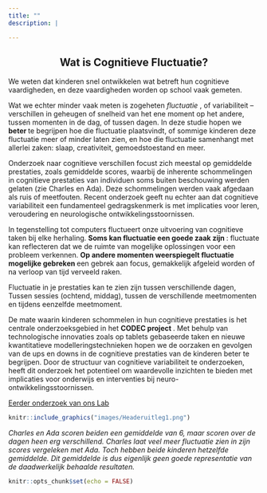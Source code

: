 ```yaml
---
title: ""
description: |

--- 
```

<center>
## Wat is Cognitieve Fluctuatie?
</center>

We weten dat kinderen snel ontwikkelen wat betreft hun cognitieve vaardigheden, en deze vaardigheden worden op school vaak gemeten. 

Wat we echter minder vaak meten is zogeheten <i> fluctuatie </i> , of variabiliteit – verschillen in geheugen of snelheid van het ene moment op het andere, tussen momenten in de dag, of tussen dagen. In deze studie hopen we <strong> beter </strong>  te begrijpen hoe die fluctuatie plaatsvindt, of sommige kinderen deze fluctuatie meer of minder laten zien, en hoe die fluctuatie samenhangt met allerlei zaken: slaap, creativiteit, gemoedstoestand en meer.

Onderzoek naar cognitieve verschillen focust zich meestal op gemiddelde prestaties, zoals gemiddelde scores, waarbij de inherente schommelingen in cognitieve prestaties van individuen soms buiten beschouwing werden gelaten (zie Charles en Ada). Deze schommelingen werden vaak afgedaan als ruis of meetfouten. Recent onderzoek geeft nu echter aan dat cognitieve variabiliteit een fundamenteel gedragskenmerk is met implicaties voor leren, veroudering en neurologische ontwikkelingsstoornissen.

In tegenstelling tot computers fluctueert onze uitvoering van cognitieve taken bij elke herhaling. 
<strong> Soms kan fluctuatie een goede zaak zijn </strong>: fluctuate kan reflecteren dat we de ruimte van mogelijke oplossingen voor een probleem verkennen. <strong> Op andere momenten weerspiegelt fluctuatie mogelijke gebreken </strong>een gebrek aan focus, gemakkelijk afgeleid worden of na verloop van tijd verveeld raken.

Fluctuatie in je prestaties kan te zien zijn tussen verschillende dagen, Tussen sessies (ochtend, middag), tussen de verschillende meetmomenten en tijdens eenzelfde meetmoment.

De mate waarin kinderen schommelen in hun cognitieve prestaties is het centrale onderzoeksgebied in het <strong> CODEC project </strong>. Met behulp van technologische innovaties zoals op tablets gebaseerde taken en nieuwe kwantitatieve modelleringstechnieken hopen we de oorzaken en gevolgen van de ups en downs in de cognitieve prestaties van de kinderen beter te begrijpen. Door de structuur van cognitieve variabiliteit te onderzoeken, heeft dit onderzoek het potentieel om waardevolle inzichten te bieden met implicaties voor onderwijs en interventies bij neuro-ontwikkelingsstoornissen.

[Eerder onderzoek van ons Lab](onderzoek.html) 


```r

knitr::include_graphics("images/Headeruitleg1.png")

```
<i>
Charles en Ada scoren beiden een gemiddelde van 6, maar scoren over de dagen heen erg verschillend. Charles laat veel meer fluctuatie zien in zijn scores vergeleken met Ada. Toch hebben beide kinderen hetzelfde gemiddelde. Dit gemiddelde is dus eigenlijk geen goede representatie van de daadwerkelijk behaalde resultaten.
</i>



```r
knitr::opts_chunk$set(echo = FALSE)
```
